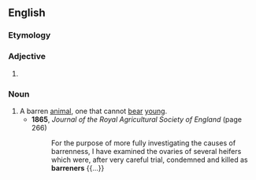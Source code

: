 ==English==

===Etymology===
{{suffix|en|barren|er}}

===Adjective===
{{head|en|adjective comparative form}}

# {{en-comparative of|barren}}

===Noun===
{{en-noun}}

# A barren [[animal]], one that cannot [[bear]] [[young]].
#* '''1865''', ''Journal of the Royal Agricultural Society of England'' (page 266)
#*: For the purpose of more fully investigating the causes of barrenness, I have examined the ovaries of several heifers which were, after very careful trial, condemned and killed as '''barreners''' {{...}}
